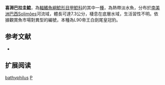 {{Speciesbox
| name = 喜淵巴拉圭鯰
| image = 
| image_width = 250px
| image_caption = 
| status = NE
| status_system = IUCN3.1
| genus = Panaque
| species = bathyphilus
| authority = Lujan & Chamon, 2008
| synonyms = 
}} 
'''喜淵巴拉圭鯰'''，為[[輻鰭魚綱|輻鰭魚綱]][[鯰形目|鯰形目]][[甲鯰科|甲鯰科]]的其中一[[種|種]]，為熱帶淡水魚，分布於[[南美洲|南美洲]][[巴西|巴西]]Solimões河流域，體長可達7.3公分，棲息在底層水域，生活習性不明。依據觀賞魚市場對異型的編號，本種為L90帝王白劍尾皇冠豹。

==参考文献==
*{{FishBase_species|genus=Panaque|species=bathyphilus|year=2014|month=11}}

== 扩展阅读 ==
{{refbegin}}
{{wikispecies-inline|Panaque bathyphilus|喜淵巴拉圭鯰}}
{{refend}}
{{Taxonbar|from=Q6409736}}

[[Category:巴拉圭鯰屬|bathyphilus]]
[[Category:2008年描述的鱼类|P]]